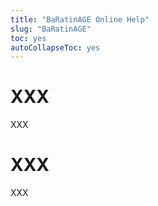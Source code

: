 ---
title: "BaRatinAGE Online Help"
slug: "BaRatinAGE"
toc: yes
autoCollapseToc: yes
---

# XXX

XXX

# XXX

XXX

